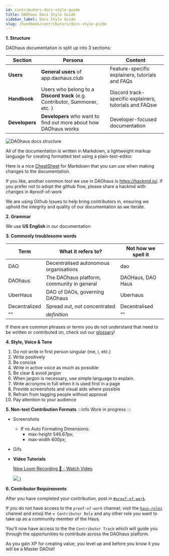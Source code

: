 ```yaml
---
id: contributors-docs-style-guide
title: DAOhaus Docs Style Guide
sidebar_label: Docs Style Guide 
slug: /handbook/contributors/docs-style-guide
--- 
```


**1. Structure** 

DAOhaus documentation is split up into 3 sections: 


| Section | Persona | Content |
| ------- | ------- | ------- |
| **Users**   | **General users** of app.daohaus.club    | Feature-specific explainers, tutorials and FAQs    |
| **Handbook**   | Users who belong to a **Discord track** (e.g. Contributor, Summoner, etc. )        |  Discord track-specific explainers, tutorials and FAQsw |
| **Developers**    |  **Developers** who want to find out more about how DAOhaus works       | Developer-focused documentation   |

![DAOhaus docs structure](https://i.imgur.com/t63VXTL.png)


All of the documentation is written in Markdown, a lightweight markup language for creating formatted text using a plain-text-editor.  

Here is a nice [CheatSheet](https://ogb.stanford.edu/docs/cheatsheet/#tables) for Markdown that you can use when making changes to the documentation.

If you like, another common tool we use in DAOhaus is https://hackmd.io/.  If you prefer not to adopt the github flow, please share a hackmd with changes in #proof-of-work

We are using Github Issues to help bring contributors in, ensuring we uphold the integrity and quality of our documentation as we iterate.

**2. Grammar**

We use **US English** in our documentation

**3. Commonly troublesome words**

|Term     | What it refers to?                         | Not how we spell it   |
| ------- | ------------------------------------------ | ----------------- |
| DAO     | Decentralised autonomous organisations     | dao               |
| DAOhaus | The DAOhaus platform, community in general | DAOHaus, DAO Haus |
| UberHaus        | DAO of DAOs, governing DAOhaus   |  Uberhaus                 |
| Decentralized        | Spread out, not concentrated   |  Decentralised                 |
| ""       | *definition*   |  ""                 |

If there are common phrases or terms you do not understand that need to be written or contributed on, check out our [glossary](https://daohaus.club/docs/users/glossary)!

**4. Style, Voice & Tone**

1. Do not write in first person singular (me, i, etc.)
3. Write positively
5. Be concise
7. Write in active voice as much as possible 
8. Be clear & avoid jargon
9. When jargon is necessary, use simple language to explain. 
10. Write acronyms in full when it is used first in a page
11. Provide screenshots and visual aids where possible
12. Refrain from tagging people without approval
13. Pay attention to your audience

**5. Non-text Contribution Formats** 
:::info
Work in progress
:::
* Screenshots 
    * If no Auto Formating
    Dimensions: 
        * max-height 546.67px;
        * max-width 600px;

* Gifs
* **Video Tutorials**<a 
href="https://www.loom.com/share/4b18d118a34d479cae3930da9cecf555">
    <p>New Loom Recording 🎥 - Watch Video</p>
    <img style="max-width:300px;" src="https://cdn.loom.com/sessions/thumbnails/4b18d118a34d479cae3930da9cecf555-with-play.gif">
  </a>)

**6. Contributor Requirements** 

After you have completed your contribution, post in [`#proof-of-work`](https://discord.gg/9KfzHcU85z).  

If you do not have access to the `proof-of-work` channel, visit the [`haus-roles`](https://discord.gg/89TsbY4S9g) channel and emoji the `⚒ Contributor Role` and any other role you want to take up as a community member of the Haus.

You'll now have access to the the `Contributor Track` which will guide you through the opportunities to contribute across the DAOhaus platform. 

As you gain XP for creating value, you level up and before you know it you will be a Master DAOist!
